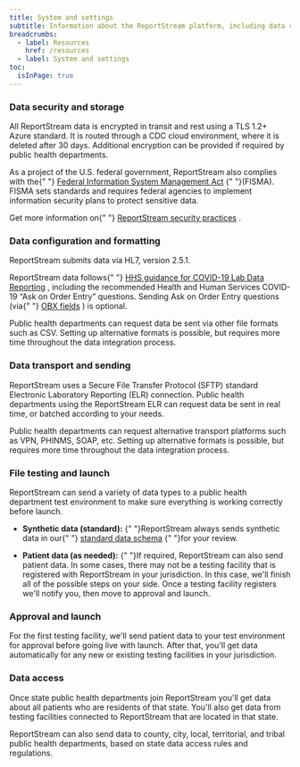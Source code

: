 ```yaml
---
title: System and settings
subtitle: Information about the ReportStream platform, including data configuration, formats, and transport
breadcrumbs:
  - label: Resources
    href: /resources
  - label: System and settings
toc:
  isInPage: true
---
```

### Data security and storage

All ReportStream data is encrypted in transit and rest using
a TLS 1.2+ Azure standard. It is routed through a CDC cloud
environment, where it is deleted after 30 days. Additional
encryption can be provided if required by public health
departments.

As a project of the U.S. federal government, ReportStream
also complies with the{" "}
[Federal Information System Management Act](https://csrc.nist.gov/Projects/risk-management/fisma-background)
{" "}(FISMA). FISMA sets standards and requires federal agencies
to implement information security plans to protect sensitive
data.

Get more information on{" "}
[ReportStream security practices](/resources/security-practices)
.

### Data configuration and formatting

ReportStream submits data via HL7, version 2.5.1.

ReportStream data follows{" "}
[HHS guidance for COVID-19 Lab Data Reporting](https://www.hhs.gov/answers/is-additional-information-including-technical-specifications-available-to-support-laboratories-with-implementation/index.html)
, including the recommended Health and Human Services
COVID-19 “Ask on Order Entry” questions. Sending Ask on
Order Entry questions (via{" "}
[OBX fields](https://hl7-definition.caristix.com/v2/HL7v2.5/Segments/OBX)
) is optional.

Public health departments can request data be sent via other
file formats such as CSV. Setting up alternative formats is
possible, but requires more time throughout the data
integration process.

### Data transport and sending

ReportStream uses a Secure File Transfer Protocol (SFTP)
standard Electronic Laboratory Reporting (ELR) connection.
Public health departments using the ReportStream ELR can
request data be sent in real time, or batched according to
your needs.

Public health departments can request alternative transport
platforms such as VPN, PHINMS, SOAP, etc. Setting up
alternative formats is possible, but requires more time
throughout the data integration process.

### File testing and launch

ReportStream can send a variety of data types to a public
health department test environment to make sure everything
is working correctly before launch.

- <b>Synthetic data (standard):</b>
{" "}ReportStream always sends synthetic data in our{" "}
[standard data schema](https://github.com/CDCgov/prime-reportstream/blob/production/prime-router/docs/schema_documentation/primedatainput-pdi-covid-19.md)
{" "}for your review.

- <b>Patient data (as needed):</b>
{" "}If required, ReportStream can also send patient data. In
some cases, there may not be a testing facility that is
registered with ReportStream in your jurisdiction. In
this case, we'll finish all of the possible steps on
your side. Once a testing facility registers we'll
notify you, then move to approval and launch.

### Approval and launch

For the first testing facility, we'll send patient data to
your test environment for approval before going live with
launch. After that, you'll get data automatically for any
new or existing testing facilities in your jurisdiction.

### Data access

Once state public health departments join ReportStream
you'll get data about all patients who are residents of that
state. You'll also get data from testing facilities
connected to ReportStream that are located in that state.

ReportStream can also send data to county, city, local,
territorial, and tribal public health departments, based on
state data access rules and regulations.